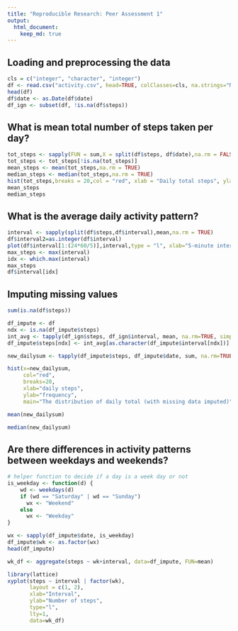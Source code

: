 ---
title: "Reproducible Research: Peer Assessment 1"
output: 
  html_document:
    keep_md: true
---


## Loading and preprocessing the data

```{r}
cls = c("integer", "character", "integer")
df <- read.csv("activity.csv", head=TRUE, colClasses=cls, na.strings="NA")
head(df)
df$date <- as.Date(df$date)
df_ign <- subset(df, !is.na(df$steps))
```

## What is mean total number of steps taken per day?

```{r}
tot_steps <- sapply(FUN = sum,X = split(df$steps, df$date),na.rm = FALSE)
tot_steps <- tot_steps[!is.na(tot_steps)]
mean_steps <- mean(tot_steps,na.rm = TRUE)
median_steps <- median(tot_steps,na.rm = TRUE)
hist(tot_steps,breaks = 20,col = "red", xlab = "Daily total steps", ylab = "Frequency", main = "Distribution of total steps")
mean_steps
median_steps
```

## What is the average daily activity pattern?

```{r}
interval <- sapply(split(df$steps,df$interval),mean,na.rm = TRUE)
df$interval2=as.integer(df$interval)
plot(df$interval[1:(24*60/5)],interval,type = "l", xlab="5-minute intervals", ylab="average steps in the interval across all days")
max_steps <- max(interval)
idx <- which.max(interval)
max_steps
df$interval[idx]
```

## Imputing missing values

```{r}
sum(is.na(df$steps))

df_impute <- df
ndx <- is.na(df_impute$steps)
int_avg <- tapply(df_ign$steps, df_ign$interval, mean, na.rm=TRUE, simplify=T)
df_impute$steps[ndx] <- int_avg[as.character(df_impute$interval[ndx])]

new_dailysum <- tapply(df_impute$steps, df_impute$date, sum, na.rm=TRUE, simplify=T)

hist(x=new_dailysum,
     col="red",
     breaks=20,
     xlab="daily steps",
     ylab="frequency",
     main="The distribution of daily total (with missing data imputed)")

mean(new_dailysum)

median(new_dailysum)
```
## Are there differences in activity patterns between weekdays and weekends?
```{r}
# helper function to decide if a day is a week day or not
is_weekday <- function(d) {
    wd <- weekdays(d)
    if (wd == "Saturday" | wd == "Sunday")
      wx <- "Weekend"
    else 
      wx <- "Weekday"
}

wx <- sapply(df_impute$date, is_weekday)
df_impute$wk <- as.factor(wx)
head(df_impute)

wk_df <- aggregate(steps ~ wk+interval, data=df_impute, FUN=mean)

library(lattice)
xyplot(steps ~ interval | factor(wk),
       layout = c(1, 2),
       xlab="Interval",
       ylab="Number of steps",
       type="l",
       lty=1,
       data=wk_df)
```
